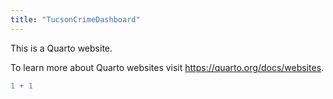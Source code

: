```yaml
---
title: "TucsonCrimeDashboard"
---
```


This is a Quarto website.

To learn more about Quarto websites visit <https://quarto.org/docs/websites>.

```r
1 + 1
```
